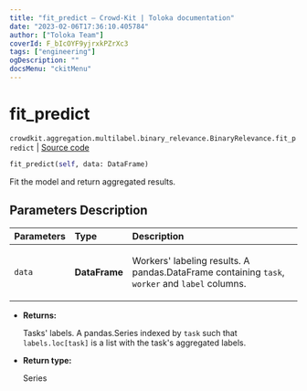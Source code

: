 ```yaml
---
title: "fit_predict — Crowd-Kit | Toloka documentation"
date: "2023-02-06T17:36:10.405784"
author: ["Toloka Team"]
coverId: F_bIcOYF9yjrxkPZrXc3
tags: ["engineering"]
ogDescription: ""
docsMenu: "ckitMenu"
---
```


# fit_predict
`crowdkit.aggregation.multilabel.binary_relevance.BinaryRelevance.fit_predict` | [Source code](https://github.com/Toloka/crowd-kit/blob/v1.2.0/crowdkit/aggregation/multilabel/binary_relevance.py#L105)

```python
fit_predict(self, data: DataFrame)
```

Fit the model and return aggregated results.

## Parameters Description

| Parameters | Type | Description |
| :----------| :----| :-----------|
`data`|**DataFrame**|<p>Workers&#x27; labeling results. A pandas.DataFrame containing `task`, `worker` and `label` columns.</p>

* **Returns:**

  Tasks' labels.
A pandas.Series indexed by `task` such that `labels.loc[task]`
is a list with the task's aggregated labels.

* **Return type:**

  Series